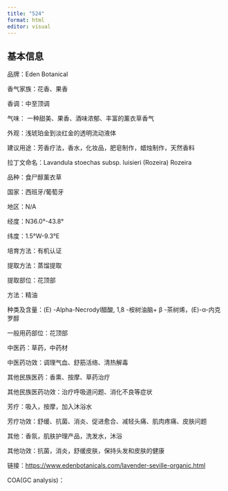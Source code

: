 ```yaml
---
title: "524"
format: html
editor: visual
---
```


## 基本信息

品牌：Eden Botanical

香气家族：花香、果香

香调：中至顶调

气味： 一种甜美、果香、酒味浓郁、丰富的薰衣草香气

外观：浅琥珀金到淡红金的透明流动液体

建议用途：芳香疗法，香水，化妆品，肥皂制作，蜡烛制作，天然香料

拉丁文命名：Lavandula stoechas subsp. luisieri (Rozeira) Rozeira

品种：食尸醇薰衣草

国家：西班牙/葡萄牙

地区：N/A

经度：N36.0°-43.8°

纬度：1.5°W-9.3°E

培育方法：有机认证

提取方法：蒸馏提取

提取部位：花顶部

方法：精油

种类及含量：(E) -Alpha-Necrodyl醋酸, 1,8 -桉树油脑+ β -茶树烯，(E)-α-内克罗醇

一般用药部位：花顶部

中医药：草药，中药材

中医药功效：调理气血、舒筋活络、清热解毒

其他民族医药：香熏、按摩、草药治疗

其他民族医药功效：治疗呼吸道问题、消化不良等症状

芳疗：吸入，按摩，加入沐浴水

芳疗功效：舒缓、抗菌、消炎、促进愈合、减轻头痛、肌肉疼痛、皮肤问题

其他：香氛，肌肤护理产品，洗发水，沐浴

其他功效：抗菌，消炎，舒缓皮肤，保持头发和皮肤的健康

链接：<https://www.edenbotanicals.com/lavender-seville-organic.html>

COA(GC analysis)：
